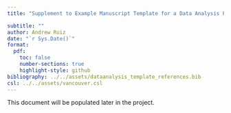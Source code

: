 ```yaml
---
title: "Supplement to Example Manuscript Template for a Data Analysis Project"

subtitle: ""
author: Andrew Ruiz
date: "`r Sys.Date()`"
format:
  pdf:
    toc: false
    number-sections: true
    highlight-style: github
bibliography: ../../assets/dataanalysis_template_references.bib
csl: ../../assets/vancouver.csl
---
```


This document will be populated later in the project. 

